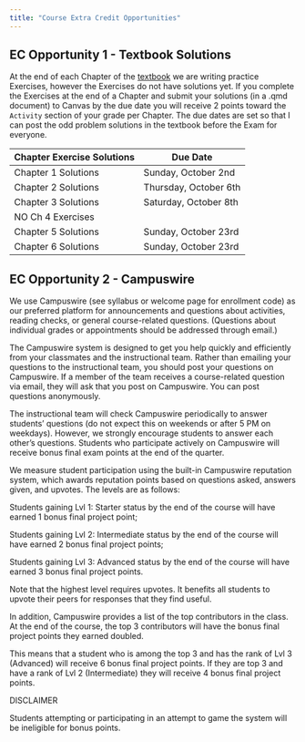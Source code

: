 ```yaml
---
title: "Course Extra Credit Opportunities"
---
```


## EC Opportunity 1 - Textbook Solutions

At the end of each Chapter of the [textbook](https://nustat.github.io/intro-stat-data-sci/) we are writing practice Exercises, however the Exercises do not have solutions yet. If you complete the Exercises at the end of a Chapter and submit your solutions (in a .qmd document) to Canvas by the due date you will receive 2 points toward the `Activity` section of your grade per Chapter. The due dates are set so that I can post the odd problem solutions in the textbook before the Exam for everyone.

| Chapter Exercise Solutions   | Due Date              |
|---------------------|-----------------------|
| Chapter 1 Solutions | Sunday, October 2nd   |
| Chapter 2 Solutions | Thursday, October 6th |
| Chapter 3 Solutions | Saturday, October 8th |
| NO Ch 4 Exercises   |                       |
| Chapter 5 Solutions | Sunday, October 23rd  |
| Chapter 6 Solutions | Sunday, October 23rd  |

## EC Opportunity 2 - Campuswire

We use Campuswire (see syllabus or welcome page for enrollment code) as our preferred platform for announcements and questions about activities, reading checks, or general course-related questions. (Questions about individual grades or appointments should be addressed through email.)

The Campuswire system is designed to get you help quickly and efficiently from your classmates and the instructional team. Rather than emailing your questions to the instructional team, you should post your questions on Campuswire. If a member of the team receives a course-related question via email, they will ask that you post on Campuswire. You can post questions anonymously.

The instructional team will check Campuswire periodically to answer students' questions (do not expect this on weekends or after 5 PM on weekdays). However, we strongly encourage students to answer each other's questions. Students who participate actively on Campuswire will receive bonus final exam points at the end of the quarter.

We measure student participation using the built-in Campuswire reputation system, which awards reputation points based on questions asked, answers given, and upvotes. The levels are as follows:

Students gaining Lvl 1: Starter status by the end of the course will have earned 1 bonus final project point;

Students gaining Lvl 2: Intermediate status by the end of the course will have earned 2 bonus final project points;

Students gaining Lvl 3: Advanced status by the end of the course will have earned 3 bonus final project points.

Note that the highest level requires upvotes. It benefits all students to upvote their peers for responses that they find useful.

In addition, Campuswire provides a list of the top contributors in the class. At the end of the course, the top 3 contributors will have the bonus final project points they earned doubled.

This means that a student who is among the top 3 and has the rank of Lvl 3 (Advanced) will receive 6 bonus final project points. If they are top 3 and have a rank of Lvl 2 (Intermediate) they will receive 4 bonus final project points.

DISCLAIMER

Students attempting or participating in an attempt to game the system will be ineligible for bonus points.